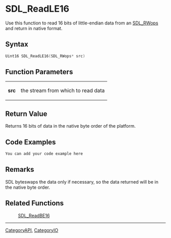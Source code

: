 
= SDL_ReadLE16 =
Use this function to read 16 bits of little-endian data from an [[SDL_RWops]] and return in native format.


== Syntax ==
<syntaxhighlight lang='c++'>
Uint16 SDL_ReadLE16(SDL_RWops* src)
</syntaxhighlight>

== Function Parameters ==
{|
|'''src'''
|the stream from which to read data
|}

== Return Value ==
Returns 16 bits of data in the native byte order of the platform.

== Code Examples ==
<syntaxhighlight lang='c++'>
You can add your code example here
</syntaxhighlight>

== Remarks ==
SDL byteswaps the data only if necessary, so the data returned will be in the native byte order.

== Related Functions ==
:[[SDL_ReadBE16]]

----
[[CategoryAPI]], [[CategoryIO]]
